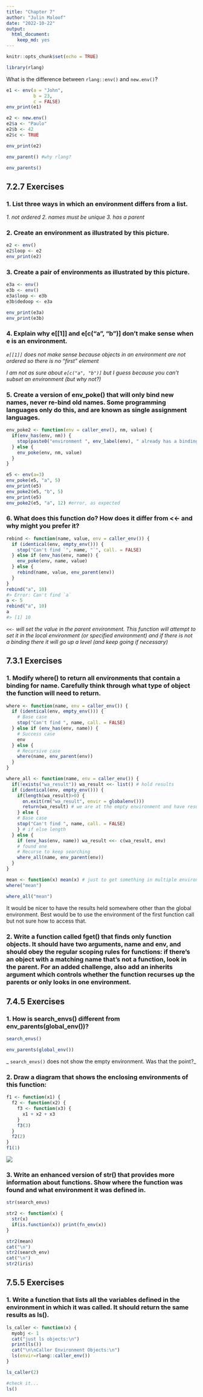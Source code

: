 ```yaml
---
title: "Chapter 7"
author: "Julin Maloof"
date: "2022-10-22"
output: 
  html_document: 
    keep_md: yes
---
```


```r
knitr::opts_chunk$set(echo = TRUE)
```

```r
library(rlang)
```

What is the difference between `rlang::env()` and `new.env()`?

```r
e1 <- env(a = "John",
          b = 23,
          c = FALSE)
env_print(e1)
```

```r
e2 <- new.env()
e2$a <- "Paulo"
e2$b <- 42
e2$c <- TRUE

env_print(e2)
```

```r
env_parent() #why rlang?
```

```r
env_parents()
```

## 7.2.7 Exercises

### 1. List three ways in which an environment differs from a list.

_1. not ordered_
_2. names must be unique_
_3. has a parent_

### 2. Create an environment as illustrated by this picture.

```r
e2 <- env()
e2$loop <- e2
env_print(e2)
```


### 3. Create a pair of environments as illustrated by this picture.

```r
e3a <- env()
e3b <- env()
e3a$loop <- e3b
e3b$dedoop <- e3a

env_print(e3a)
env_print(e3b)
```


### 4. Explain why e[[1]] and e[c("a", "b")] don’t make sense when e is an environment.

_`e[[1]]` does not make sense because objects in an environment are not ordered so there is no "first" element_

_I am not as sure about `e[c("a", "b")]` but I guess because you can't subset an environment (but why not?)_

### 5. Create a version of env_poke() that will only bind new names, never re-bind old names. Some programming languages only do this, and are known as single assignment languages.

```r
env_poke2 <- function(env = caller_env(), nm, value) {
  if(env_has(env, nm)) {
    stop(paste0("environment ", env_label(env), " already has a binding called '", nm, "'\n"))
  } else {
    env_poke(env, nm, value)
  }
}
```

```r
e5 <- env(a=3)
env_poke(e5, "a", 5)
env_print(e5)
env_poke2(e5, "b", 5)
env_print(e5)
env_poke2(e5, "a", 12) #error, as expected
```


### 6. What does this function do? How does it differ from <<- and why might you prefer it?

```r
rebind <- function(name, value, env = caller_env()) {
  if (identical(env, empty_env())) {
    stop("Can't find `", name, "`", call. = FALSE)
  } else if (env_has(env, name)) {
    env_poke(env, name, value)
  } else {
    rebind(name, value, env_parent(env))
  }
}
rebind("a", 10)
#> Error: Can't find `a`
a <- 5
rebind("a", 10)
a
#> [1] 10
```

_`<<-` will set the value in the parent environment.  This function will attempt to set it in the local environment (or specified environment) and if there is not a binding there it will go up a level (and keep going if necessary)_

## 7.3.1 Exercises

### 1. Modify where() to return all environments that contain a binding for name. Carefully think through what type of object the function will need to return.

```r
where <- function(name, env = caller_env()) {
  if (identical(env, empty_env())) {
    # Base case
    stop("Can't find ", name, call. = FALSE)
  } else if (env_has(env, name)) {
    # Success case
    env
  } else {
    # Recursive case
    where(name, env_parent(env))
  }
}

where_all <- function(name, env = caller_env()) {
  if(!exists("wa_result")) wa_result <<- list() # hold results
  if (identical(env, empty_env())) {
    if(length(wa_result)>0) {
      on.exit(rm("wa_result", envir = globalenv()))
      return(wa_result) # we are at the empty environment and have results to return
    } else {
    # Base case
    stop("Can't find ", name, call. = FALSE)
    } # if else length 
  } else {
    if (env_has(env, name)) wa_result <<- c(wa_result, env)
    # found one
    # Recurse to keep searching
    where_all(name, env_parent(env))
  }
}
```


```r
mean <- function(x) mean(x) # just to get something in multiple environments
where("mean")

where_all("mean")
```

It would be nicer to have the results held somewhere other than the global environment.
Best would be to use the environment of the first function call but not sure how to access that.

### 2. Write a function called fget() that finds only function objects. It should have two arguments, name and env, and should obey the regular scoping rules for functions: if there’s an object with a matching name that’s not a function, look in the parent. For an added challenge, also add an inherits argument which controls whether the function recurses up the parents or only looks in one environment.

## 7.4.5 Exercises
### 1. How is search_envs() different from env_parents(global_env())?

```r
search_envs()
```

```r
env_parents(global_env())
```

_ `search_envs()` does not show the empty environment.  Was that the point?_

### 2. Draw a diagram that shows the enclosing environments of this function:

```r
f1 <- function(x1) {
  f2 <- function(x2) {
    f3 <- function(x3) {
      x1 + x2 + x3
    }
    f3(3)
  }
  f2(2)
}
f1(1)
```

![](AdvR_7.4Q2.jpg)

### 3. Write an enhanced version of str() that provides more information about functions. Show where the function was found and what environment it was defined in.

```r
str(search_envs)
```

```r
str2 <- function(x) {
  str(x)
  if(is.function(x)) print(fn_env(x))
}

str2(mean)
cat("\n")
str2(search_env)
cat("\n")
str2(iris)
```

## 7.5.5 Exercises

### 1. Write a function that lists all the variables defined in the environment in which it was called. It should return the same results as ls().

```r
ls_caller <- function(x) {
  myobj <- 1
  cat("just ls objects:\n")
  print(ls())
  cat("\n\nCaller Environment Objects:\n")
  ls(envir=rlang::caller_env())
}

ls_caller(2)

#check it...
ls()
```

